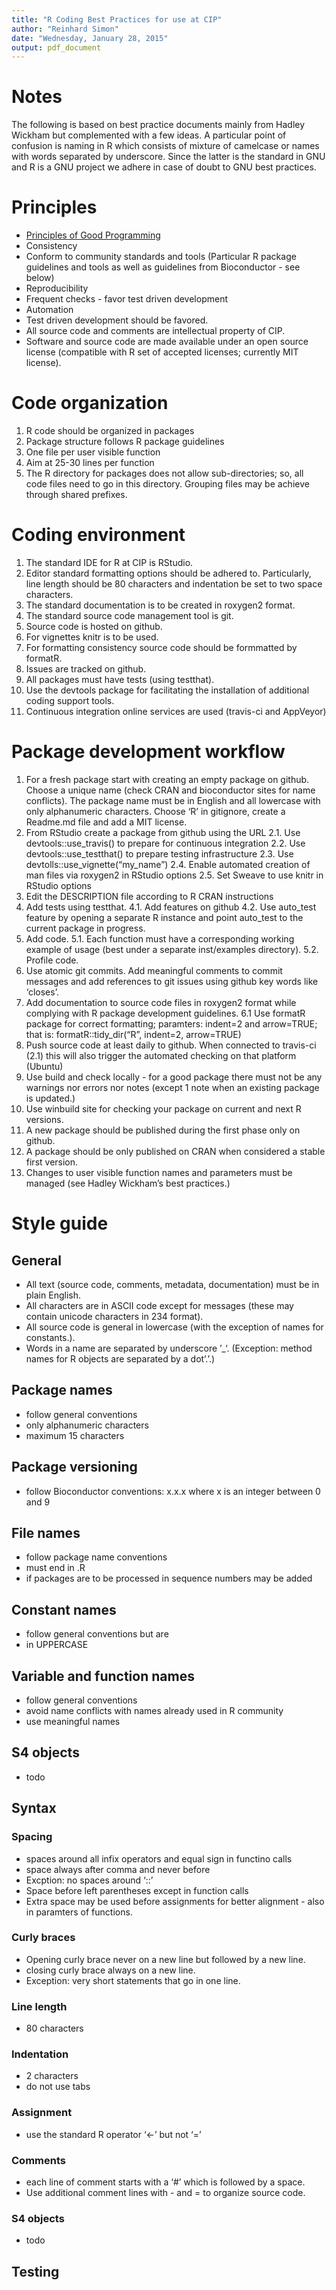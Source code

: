 ```yaml
---
title: "R Coding Best Practices for use at CIP"
author: "Reinhard Simon"
date: "Wednesday, January 28, 2015"
output: pdf_document
---
```


# Notes
The following is based on best practice documents mainly from
Hadley Wickham but complemented with a few ideas. A particular point of confusion is naming in R which consists of mixture of camelcase or names with words separated by underscore. Since the latter is the standard in GNU and R is a GNU project we adhere in case of doubt to GNU best practices.

# Principles
- [Principles of Good Programming](http://www.artima.com/weblogs/viewpost.jsp?thread=331531)
- Consistency
- Conform to community standards and tools (Particular R package guidelines and tools as well as guidelines from Bioconductor - see below)
- Reproducibility
- Frequent checks - favor test driven development
- Automation
- Test driven development should be favored.
- All source code and comments are intellectual property of CIP.
- Software and source code are made available under an open source
  license (compatible with R set of accepted licenses; currently MIT 
  license).

# Code organization

1. R code should be organized in packages
2. Package structure follows R package guidelines
3. One file per user visible function
4. Aim at 25-30 lines per function
5. The R directory for packages does not allow sub-directories; so, all code files need to go in this directory. Grouping files may be achieve through shared prefixes.

# Coding environment

1. The standard IDE for R at CIP is RStudio.
2. Editor standard formatting options should be adhered to. Particularly,
   line length should be 80 characters and indentation be set to two space
   characters.
3. The standard documentation is to be created in roxygen2 format.
4. The standard source code management tool is git.
5. Source code is hosted on github.
6. For vignettes knitr is to be used.
7. For formatting consistency source code should be formmatted by formatR.
8. Issues are tracked on github.
9. All packages must have tests (using testthat).
10. Use the devtools package for facilitating the installation of additional coding support tools.
11. Continuous integration online services are used (travis-ci and
    AppVeyor)

# Package development workflow  

1. For a fresh package start with creating an empty package on github. Choose a unique name (check CRAN and bioconductor sites for name conflicts). The package name must be in English and all lowercase with only alphanumeric characters. Choose 'R' in gitignore, create a Readme.md file and add a MIT license.
2. From RStudio create a package from github using the URL
  2.1. Use devtools::use_travis() to prepare for continuous integration
  2.2. Use devtools::use_testthat() to prepare testing infrastructure
  2.3. Use devtolls::use_vignette("my_name")
  2.4. Enable automated creation of man files via roxygen2 in RStudio options
  2.5. Set Sweave to use knitr in RStudio options
3. Edit the DESCRIPTION file according to R CRAN instructions
4. Add tests using testthat.
  4.1. Add features on github 
  4.2. Use auto_test feature by opening a separate R instance and point auto_test to the current package in progress.
5. Add code.
5.1. Each function must have a corresponding working example of usage (best under a separate inst/examples directory).
5.2. Profile code.
6. Use atomic git commits. Add meaningful comments to commit messages and add references to git issues using github key words like 'closes'.
6. Add documentation to source code files in roxygen2 format while complying with R package development guidelines.
6.1 Use formatR package for correct formatting; paramters: indent=2 and arrow=TRUE; that is: formatR::tidy_dir("R", indent=2, arrow=TRUE)
7. Push source code at least daily to github. When connected to travis-ci (2.1) this will also trigger the automated checking on that platform (Ubuntu)
8. Use build and check locally - for a good package there must not be any warnings nor errors nor notes (except 1 note when an existing package is updated.)
9. Use winbuild site for checking your package on current and next R versions.
10. A new package should be published during the first phase only on github.
11. A package should be only published on CRAN when considered a stable first version.
12. Changes to user visible function names and parameters must be managed (see Hadley Wickham's best practices.)


# Style guide

## General
- All text (source code, comments, metadata, documentation) must be in plain English.
- All characters are in ASCII code except for messages (these may contain unicode characters in \u1234 format).
- All source code is general in lowercase (with the exception of names for constants.). 
- Words in a name are separated by underscore '_'. (Exception: method names for R objects are separated by a dot '.'.)

## Package names
- follow general conventions
- only alphanumeric characters
- maximum 15 characters

## Package versioning
- follow Bioconductor conventions: x.x.x where x is an integer between 0 and 9


## File names 
- follow package name conventions
- must end in .R
- if packages are to be processed in sequence numbers may be added

## Constant names
- follow general conventions but are
- in UPPERCASE

## Variable and function names
- follow general conventions
- avoid name conflicts with names already used in R community
- use meaningful names

## S4 objects
- todo

## Syntax

### Spacing
- spaces around all infix operators and equal sign in functino calls
- space always after comma and never before
- Excption: no spaces around '::'
- Space before left parentheses except in function calls
- Extra space may be used before assignments for better alignment - also in paramters of functions.

### Curly braces
- Opening curly brace never on a new line but followed by a new line.
- closing curly brace always on a new line.
- Exception: very short statements that go in one line.

### Line length
- 80 characters

### Indentation
- 2 characters
- do not use tabs

### Assignment
- use the standard R operator '<-' but not '='

### Comments
- each line of comment starts with a '#' which is followed by a space.
- Use additional comment lines with - and = to organize source code.

### S4 objects
- todo

## Testing

